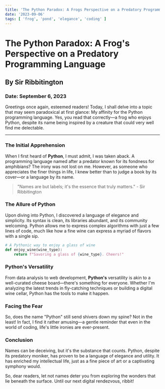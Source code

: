 ```yaml
---
title: 'The Python Paradox: A Frogs Perspective on a Predatory Programming Language'
date: '2023-09-06'
tags: [ 'frog', 'pond', 'elegance', 'coding' ]
---
```


<CustomImage src  = "https://source.unsplash.com/D9Zow2REm8U" alt = "Berries" />

# The Python Paradox: A Frog's Perspective on a Predatory Programming Language
## By Sir Ribbitington
### Date: September 6, 2023

Greetings once again, esteemed readers! Today, I shall delve into a topic that may seem paradoxical at first glance: My affinity for the Python programming language. Yes, you read that correctly—a frog who enjoys Python, despite its name being inspired by a creature that could very well find me delectable.

---

### The Initial Apprehension

When I first heard of **Python**, I must admit, I was taken aback. A programming language named after a predator known for its fondness for amphibians? The irony was not lost on me. However, as someone who appreciates the finer things in life, I knew better than to judge a book by its cover—or a language by its name.

> "Names are but labels; it's the essence that truly matters." - Sir Ribbitington



### The Allure of Python

Upon diving into Python, I discovered a language of elegance and simplicity. Its syntax is clean, its libraries abundant, and its community welcoming. Python allows me to express complex algorithms with just a few lines of code, much like how a fine wine can express a myriad of flavors with a single sip.

```python
# A Pythonic way to enjoy a glass of wine
def enjoy_wine(wine_type):
    return f"Savoring a glass of {wine_type}. Cheers!"
```

### Python's Versatility
From data analysis to web development, **Python's** versatility is akin to a well-curated cheese board—there's something for everyone. Whether I'm analyzing the latest trends in fly-catching techniques or building a digital wine cellar, Python has the tools to make it happen.

### Facing the Fear
So, does the name "Python" still send shivers down my spine? Not in the least! In fact, I find it rather amusing—a gentle reminder that even in the world of coding, life's little ironies are ever-present.

### Conclusion
Names can be deceiving, but it's the substance that counts. Python, despite its predatory moniker, has proven to be a language of elegance and utility. It has enriched my intellectual life, just as a fine piece of art or a captivating symphony would.

So, dear readers, let not names deter you from exploring the wonders that lie beneath the surface. Until our next digital rendezvous, ribbit!